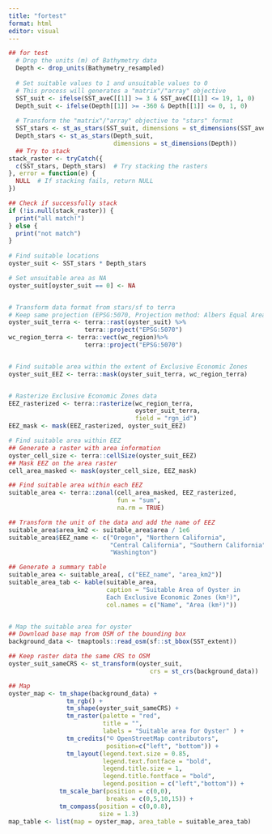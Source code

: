 ```yaml
---
title: "fortest"
format: html
editor: visual
---
```


```r
## for test
  # Drop the units (m) of Bathymetry data
  Depth <- drop_units(Bathymetry_resampled)
  
  # Set suitable values to 1 and unsuitable values to 0
  # This process will generates a "matrix"/"array" objective
  SST_suit <- ifelse(SST_aveC[[1]] >= 3 & SST_aveC[[1]] <= 19, 1, 0)
  Depth_suit <- ifelse(Depth[[1]] >= -360 & Depth[[1]] <= 0, 1, 0) 
  
  # Transform the "matrix"/"array" objective to "stars" format
  SST_stars <- st_as_stars(SST_suit, dimensions = st_dimensions(SST_aveC))
  Depth_stars <- st_as_stars(Depth_suit, 
                             dimensions = st_dimensions(Depth))
  ## Try to stack
stack_raster <- tryCatch({
  c(SST_stars, Depth_stars)  # Try stacking the rasters
}, error = function(e) {
  NULL  # If stacking fails, return NULL
})

## Check if successfully stack 
if (!is.null(stack_raster)) {
  print("all match!")
} else {
  print("not match")
}
  
# Find suitable locations
oyster_suit <- SST_stars * Depth_stars

# Set unsuitable area as NA
oyster_suit[oyster_suit == 0] <- NA


# Transform data format from stars/sf to terra
# Keep same projection (EPSG:5070, Projection method: Albers Equal Area, unit:m)
oyster_suit_terra <- terra::rast(oyster_suit) %>%
                     terra::project("EPSG:5070")
wc_region_terra <- terra::vect(wc_region)%>%
                     terra::project("EPSG:5070")


# Find suitable area within the extent of Exclusive Economic Zones
oyster_suit_EEZ <- terra::mask(oyster_suit_terra, wc_region_terra)


# Rasterize Exclusive Economic Zones data
EEZ_rasterized <- terra::rasterize(wc_region_terra,
                                   oyster_suit_terra,
                                   field = "rgn_id") 
EEZ_mask <- mask(EEZ_rasterized, oyster_suit_EEZ)

# Find suitable area within EEZ
## Generate a raster with area information
oyster_cell_size <- terra::cellSize(oyster_suit_EEZ)
## Mask EEZ on the area raster
cell_area_masked <- mask(oyster_cell_size, EEZ_mask)

## Find suitable area within each EEZ
suitable_area <- terra::zonal(cell_area_masked, EEZ_rasterized, 
                              fun = "sum", 
                              na.rm = TRUE) 

## Transform the unit of the data and add the name of EEZ
suitable_area$area_km2 <- suitable_area$area / 1e6
suitable_area$EEZ_name <- c("Oregon", "Northern California",
                            "Central California", "Southern California",
                            "Washington")

## Generate a summary table
suitable_area <- suitable_area[, c("EEZ_name", "area_km2")]
suitable_area_tab <- kable(suitable_area, 
                           caption = "Suitable Area of Oyster in 
                           Each Exclusive Economic Zones (km²)",
                           col.names = c("Name", "Area (km²)")) 


# Map the suitable area for oyster
## Download base map from OSM of the bounding box
background_data <- tmaptools::read_osm(sf::st_bbox(SST_extent))

## Keep raster data the same CRS to OSM
oyster_suit_sameCRS <- st_transform(oyster_suit, 
                                       crs = st_crs(background_data))

## Map
oyster_map <- tm_shape(background_data) + 
                tm_rgb() +
                tm_shape(oyster_suit_sameCRS) +
                tm_raster(palette = "red",
                          title = "",
                          labels = "Suitable area for Oyster" ) +
                tm_credits("© OpenStreetMap contributors",
                           position=c("left", "bottom")) +
                tm_layout(legend.text.size = 0.85,
                          legend.text.fontface = "bold",
                          legend.title.size = 1,
                          legend.title.fontface = "bold",
                          legend.position = c("left","bottom")) +
              tm_scale_bar(position = c(0,0),
                           breaks = c(0,5,10,15)) +
              tm_compass(position = c(0,0.8),
                         size = 1.3)
map_table <- list(map = oyster_map, area_table = suitable_area_tab)
```
